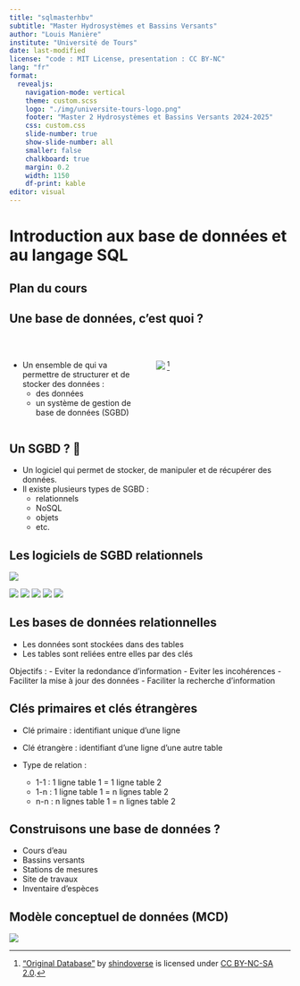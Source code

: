 ```yaml
---
title: "sqlmasterhbv"
subtitle: "Master Hydrosystèmes et Bassins Versants"
author: "Louis Manière"
institute: "Université de Tours"
date: last-modified
license: "code : MIT License, presentation : CC BY-NC"
lang: "fr"
format: 
  revealjs:
    navigation-mode: vertical
    theme: custom.scss
    logo: "./img/universite-tours-logo.png"
    footer: "Master 2 Hydrosystèmes et Bassins Versants 2024-2025"
    css: custom.css
    slide-number: true
    show-slide-number: all
    smaller: false
    chalkboard: true
    margin: 0.2
    width: 1150
    df-print: kable
editor: visual
---
```


# Introduction aux base de données et au langage SQL

## Plan du cours


## Une base de données, c'est quoi ?

\

::: columns
::: {.column width="50%"}

- Un ensemble de qui va permettre de structurer et de stocker des données :
  - des données
  - un système de gestion de base de données (SGBD)
  
:::

::: {.column width="50%"}
  
![](./img/database_intro.jpg) [^1]

:::
:::

[^1]: ["Original Database"](https://www.flickr.com/photos/8052628@N05/3835365695) by [shindoverse](https://www.flickr.com/photos/8052628@N05) is licensed under [CC BY-NC-SA 2.0](https://creativecommons.org/licenses/by-nc-sa/2.0/?ref=openverse).

## Un SGBD ? 🤔

- Un logiciel qui permet de stocker, de manipuler et de récupérer des données.
- Il existe plusieurs types de SGBD :
  - relationnels
  - NoSQL
  - objets
  - etc.
  
## Les logiciels de SGBD relationnels

![](./img/mysql.png){.r-stretch}

![](./img/postgresql.png){.r-stretch}
![](./img/postgis.png){.r-stretch}
![](./img/sqlite.png){.r-stretch}
![](./img/spatialite.png){.r-stretch}
![](./img/oracle.png){.r-stretch}


## Les bases de données relationnelles

- Les données sont stockées dans des tables
- Les tables sont reliées entre elles par des clés

Objectifs :
- Eviter la redondance d'information
- Eviter les incohérences
- Faciliter la mise à jour des données
- Faciliter la recherche d'information

## Clés primaires et clés étrangères

- Clé primaire : identifiant unique d'une ligne
- Clé étrangère : identifiant d'une ligne d'une autre table

- Type de relation :
  - 1-1 : 1 ligne table 1 = 1 ligne table 2
  - 1-n : 1 ligne table 1 = n lignes table 2
  - n-n : n lignes table 1 = n lignes table 2

## Construisons une base de données ?

- Cours d'eau
- Bassins versants
- Stations de mesures
- Site de travaux
- Inventaire d'espèces

## Modèle conceptuel de données (MCD)

![](./img/bd_cours_eau.webp)







